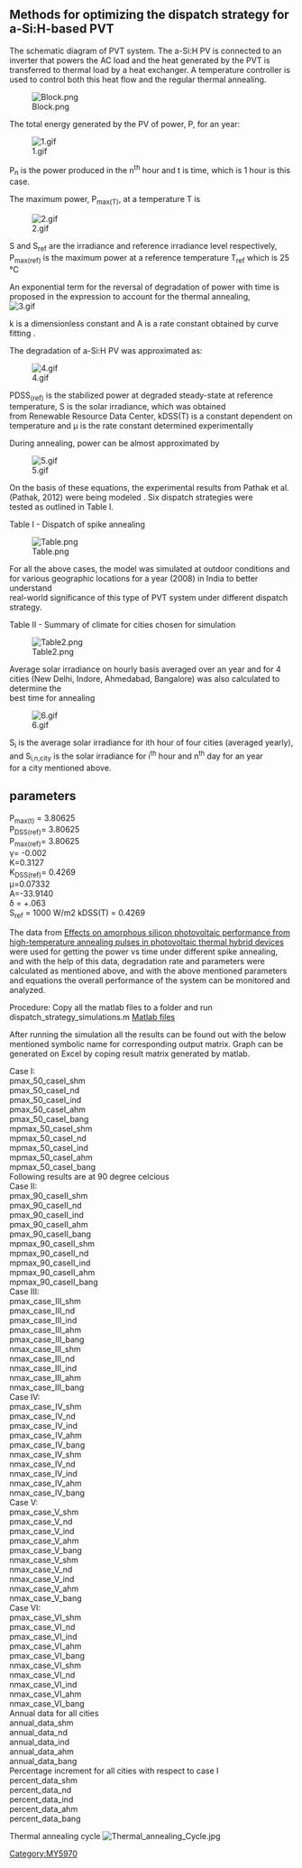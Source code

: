{{MY5970}}

==Methods for optimizing the dispatch strategy for a-Si:H-based PVT==

The schematic diagram of PVT system. The a-Si:H PV is connected to an inverter that powers the AC load and the heat generated by the PVT is transferred to thermal load by a heat exchanger. A temperature controller is used to control both this heat flow and the regular thermal annealing.


[[File:Block.png]]


The total energy generated by the PV of power, P, for an year:

[[File:1.gif]]      

P<sub>n</sub> is the power produced in the n<sup>th</sup> hour and t is time, which is 1 hour is this case.


The maximum power, P<sub>max(T)</sub>, at a temperature T is 

[[File:2.gif]]         

S and S<sub>ref</sub> are the irradiance and reference irradiance level respectively, P<sub>max(ref)</sub> is the maximum power at a reference temperature T<sub>ref</sub> which is 25 °C 

An exponential term for the reversal of degradation of power with time is proposed in the expression to account for the thermal annealing, <br />

[[File:3.gif]]

k is a dimensionless constant and A is a rate constant obtained by curve fitting .



The degradation of a-Si:H PV was approximated as:

[[File:4.gif]]

PDSS<sub>(ref)</sub> is the stabilized power at degraded steady-state at reference temperature, S is the solar irradiance, which was obtained <br />
from Renewable Resource Data Center, kDSS(T) is a constant dependent on temperature and μ is the rate constant determined experimentally <br />


During annealing, power can be almost approximated by

[[File:5.gif]]

On the basis of these equations, the experimental results from Pathak et al. (Pathak, 2012) were being modeled . Six dispatch strategies were <br />
tested as outlined in Table I.


Table I - Dispatch of spike annealing

[[File:Table.png]]


For all the above cases, the model was simulated at outdoor conditions and for various geographic locations for a year (2008) in India to better understand <br /> 
real-world significance of this type of PVT system under different dispatch strategy.

Table II - Summary of climate for cities chosen for simulation

[[File:Table2.png]]

Average solar irradiance on hourly basis averaged over an year and for 4 cities (New Delhi, Indore, Ahmedabad, Bangalore) was also calculated to determine the <br />
best time for annealing

[[File:6.gif]]

S<sub>i</sub> is the average solar irradiance for ith hour of four cities (averaged yearly), and S<sub>i,n,city</sub> is the solar irradiance for i<sup>th</sup> hour and n<sup>th</sup> day for an year <br /> for a city mentioned above.



==parameters==


P<sub>max(t)</sub> =  3.80625 <br />
P<sub>DSS(ref)</sub>=  3.80625 <br />
P<sub>max(ref)</sub>=  3.80625 <br />
γ= -0.002 <br />
K=0.3127 <br />
K<sub>DSS(ref)</sub>= 0.4269 <br />
μ=0.07332<br />
A=-33.9140 <br />
δ = +.063<br />
S<sub>ref</sub> = 1000 W/m2
kDSS(T) = 0.4269

The data from [http://www.sciencedirect.com/science/article/pii/S0927024812000165 Effects on amorphous silicon photovoltaic performance from high-temperature annealing pulses in photovoltaic thermal hybrid devices] were used for getting the power vs time under different spike annealing, and with the help of this data, degradation rate and parameters were calculated as mentioned above, and with the above mentioned parameters and equations the overall performance of the system can be monitored and analyzed. 


Procedure: Copy all the matlab files to a folder and run dispatch_strategy_simulations.m [http://ifile.it/gemcnl1/PVT_simulation.rar Matlab files]

After running the simulation  all the results can be found out with the below mentioned symbolic name for corresponding output matrix. Graph can be generated on Excel by coping result matrix generated by matlab. 

Case I: <br/>
pmax_50_caseI_shm <br/>
pmax_50_caseI_nd <br/>
pmax_50_caseI_ind <br/>
pmax_50_caseI_ahm <br/>
pmax_50_caseI_bang <br/>
mpmax_50_caseI_shm <br/>
mpmax_50_caseI_nd <br/>
mpmax_50_caseI_ind <br/>
mpmax_50_caseI_ahm <br/>
mpmax_50_caseI_bang <br/>

Following results are at 90 degree celcious <br/>

Case II: <br/>
pmax_90_caseII_shm <br/>
pmax_90_caseII_nd <br/>
pmax_90_caseII_ind <br/>
pmax_90_caseII_ahm <br/>
pmax_90_caseII_bang <br/>
mpmax_90_caseII_shm <br/>
mpmax_90_caseII_nd <br/>
mpmax_90_caseII_ind <br/>
mpmax_90_caseII_ahm <br/>
mpmax_90_caseII_bang <br/>

Case III: <br/>
pmax_case_III_shm <br/>
pmax_case_III_nd <br/>
pmax_case_III_ind <br/>
pmax_case_III_ahm <br/>
pmax_case_III_bang <br/>
nmax_case_III_shm <br/>
nmax_case_III_nd <br/>
nmax_case_III_ind <br/>
nmax_case_III_ahm <br/>
nmax_case_III_bang <br/>

Case IV: <br/>
pmax_case_IV_shm <br/>
pmax_case_IV_nd <br/>
pmax_case_IV_ind <br/>
pmax_case_IV_ahm <br/>
pmax_case_IV_bang <br/>
nmax_case_IV_shm <br/>
nmax_case_IV_nd <br/>
nmax_case_IV_ind <br/>
nmax_case_IV_ahm <br/>
nmax_case_IV_bang <br/>

Case V: <br/>
pmax_case_V_shm <br/>
pmax_case_V_nd <br/>
pmax_case_V_ind <br/>
pmax_case_V_ahm <br/>
pmax_case_V_bang <br/>
nmax_case_V_shm <br/>
nmax_case_V_nd <br/>
nmax_case_V_ind <br/>
nmax_case_V_ahm <br/>
nmax_case_V_bang <br/>

Case VI: <br/>
pmax_case_VI_shm <br/>
pmax_case_VI_nd <br/>
pmax_case_VI_ind <br/>
pmax_case_VI_ahm <br/>
pmax_case_VI_bang <br/>
nmax_case_VI_shm <br/>
nmax_case_VI_nd <br/>
nmax_case_VI_ind <br/>
nmax_case_VI_ahm <br/>
nmax_case_VI_bang <br/>

Annual data for all cities  <br/>

annual_data_shm <br/>
annual_data_nd <br/>
annual_data_ind <br/>
annual_data_ahm <br/>
annual_data_bang <br/>

Percentage increment for all cities with respect to case I <br/>

percent_data_shm <br/>
percent_data_nd <br/>
percent_data_ind <br/>
percent_data_ahm <br/>
percent_data_bang <br/>


Thermal annealing cycle [[File:Thermal annealing Cycle.jpg]]


[[Category:MY5970]]